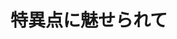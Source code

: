 ﻿---
title: "特異点に魅せられて"
category: "理学院"
vol: "50"
interviewee: "石井 志保子 "
url: ""
tags: []
pdf: "50-2.pdf"
facephoto: ""
career: ""
preface: "代数幾何学の研究を行っている石井。今回はその中でも、石井先生の研究の中心である特異点について伺った。極度に抽象化され、数学者にしか理解できなくなった現代数学を、厳密さを省き、できる限り直感的に語っていただいた。"
---
